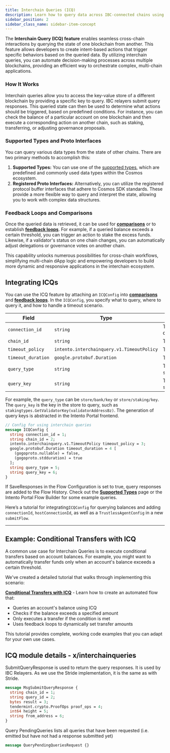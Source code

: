 ```yaml
---
title: Interchain Queries (ICQ)
description: Learn how to query data across IBC-connected chains using Interchain Queries
sidebar_position: 2
sidebar_class_name: sidebar-item-concept
---
```


The **Interchain Query (ICQ) feature** enables seamless cross-chain interactions by querying the state of one blockchain from another. This feature allows developers to create intent-based actions that trigger specific behaviors based on the queried data. By utilizing interchain queries, you can automate decision-making processes across multiple blockchains, providing an efficient way to orchestrate complex, multi-chain applications.

### How It Works

Interchain queries allow you to access the key-value store of a different blockchain by providing a specific key to query. IBC relayers submit query responses. This queried state can then be used to determine what actions should be triggered, based on predefined conditions. For instance, you can check the balance of a particular account on one blockchain and then execute a corresponding action on another chain, such as staking, transferring, or adjusting governance proposals.

### Supported Types and Proto Interfaces

You can query various data types from the state of other chains. There are two primary methods to accomplish this:

1. **Supported Types:** You can use one of the [supported types](../reference/intent-engine/supported_types.md), which are predefined and commonly used data types within the Cosmos ecosystem.
2. **Registered Proto Interfaces:** Alternatively, you can utilize the registered protocol buffer interfaces that adhere to Cosmos SDK standards. These provide a more flexible way to query and interpret the state, allowing you to work with complex data structures.

### Feedback Loops and Comparisons

Once the queried data is retrieved, it can be used for [**comparisons**](../concepts/conditions.mdx#comparison-operators) or to establish [**feedback loops**](../concepts/conditions.mdx#feedback-loops). For example, if a queried balance exceeds a certain threshold, you can trigger an action to stake the excess funds. Likewise, if a validator's status on one chain changes, you can automatically adjust delegations or governance votes on another chain.

This capability unlocks numerous possibilities for cross-chain workflows, simplifying multi-chain dApp logic and empowering developers to build more dynamic and responsive applications in the interchain ecosystem.

## Integrating ICQs

You can use the ICQ feature by attaching an `ICQConfig` into [**comparisons**](../concepts/conditions.mdx#comparisons) and [**feedback loops**](../concepts/conditions.mdx#feedback-loops). In the `ICQConfig`, you specify what to query, where to query it, and how to handle a timeout scenario.

| Field              | Type                                       | Description                                                                               |
| ------------------ | ------------------------------------------ | ----------------------------------------------------------------------------------------- |
| `connection_id`    | `string`                                   | The ID of the connection to use for the interchain query.                                 |
| `chain_id`         | `string`                                   | The ID of the blockchain to query.                                                        |
| `timeout_policy`   | `intento.interchainquery.v1.TimeoutPolicy` | The policy to apply when a timeout occurs.                                                |
| `timeout_duration` | `google.protobuf.Duration`                 | The duration to wait before a timeout is triggered.                                       |
| `query_type`       | `string`                                   | The type of query to perform (e.g., `store/bank/key`, `store/staking/key`).               |
| `query_key`        | `string`                                   | The key in the store to query (e.g., `stakingtypes.GetValidatorKey(validatorAddressBz)`). |

For example, the `query_type` can be `store/bank/key` or `store/staking/key`. The `query_key` is the key in the store to query, such as `stakingtypes.GetValidatorKey(validatorAddressBz)`. The generation of query keys is abstracted in the Intento Portal frontend.

```proto
// Config for using interchain queries
message ICQConfig {
  string connection_id = 1;
  string chain_id = 2;
  intento.interchainquery.v1.TimeoutPolicy timeout_policy = 3;
  google.protobuf.Duration timeout_duration = 4 [
    (gogoproto.nullable) = false,
    (gogoproto.stdduration) = true
  ];
  string query_type = 5;
  string query_key = 6;
}
```

If SaveResponses in the Flow Configuration is set to true, query responses are added to the Flow History. Check out the [**Supported Types**](../reference/intent-engine/supported_types.md) page or the Intento Portal Flow Builder for some example queries.

Here’s a tutorial for integrating`ICQConfig` for querying balances and adding `connectionId`, `hostConnectionId`, as well as a `TrustlessAgentConfig` in a new `submitFlow`.

---

## Example: Conditional Transfers with ICQ

A common use case for Interchain Queries is to execute conditional transfers based on account balances. For example, you might want to automatically transfer funds only when an account's balance exceeds a certain threshold.

We've created a detailed tutorial that walks through implementing this scenario:

[**Conditional Transfers with ICQ**](/tutorials/conditional-transfers-icq) - Learn how to create an automated flow that:
- Queries an account's balance using ICQ
- Checks if the balance exceeds a specified amount
- Only executes a transfer if the condition is met
- Uses feedback loops to dynamically set transfer amounts

This tutorial provides complete, working code examples that you can adapt for your own use cases.

## ICQ module details - x/interchainqueries

SubmitQueryResponse is used to return the query responses. It is used by IBC Relayers. As we use the Stride implementation, it is the same as with Stride.

```protobuf
message MsgSubmitQueryResponse {
  string chain_id = 1;
  string query_id = 2;
  bytes result = 3;
  tendermint.crypto.ProofOps proof_ops = 4;
  int64 height = 5;
  string from_address = 6;
}
```

Query PendingQueries lists all queries that have been requested (i.e. emitted but have not had a response submitted yet)

```protobuf
message QueryPendingQueriesRequest {}
```
